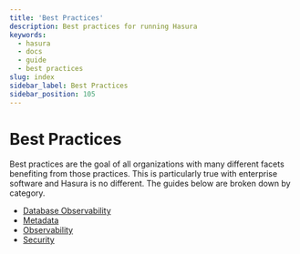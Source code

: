 ```yaml
---
title: 'Best Practices'
description: Best practices for running Hasura
keywords:
  - hasura
  - docs
  - guide
  - best practices
slug: index
sidebar_label: Best Practices
sidebar_position: 105
---
```


# Best Practices

Best practices are the goal of all organizations with many different facets benefiting from those practices. This is
particularly true with enterprise software and Hasura is no different. The guides below are broken down by category.

- [Database Observability](/observability/db-observability.mdx)
- [Metadata](/migrations-metadata-seeds/metadata-best-practices.mdx)
- [Observability](/observability/observability-best-practices.mdx)
- [Security](/security/security-best-practices.mdx)
